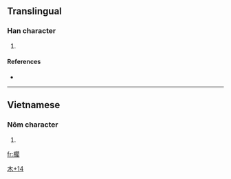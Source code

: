 ==Translingual==

===Han character===
{{Han char|rn=75|rad=木|as=14|sn=18|four=|canj=木日弓口 (DANR), X木日弓口 (XDANR)}}

# {{defn|Han|sort=木14}}

====References====
* {{Han ref|kx=0559.261|hdz=21311.051|uh=6ACA|ud=27338}}

----

==Vietnamese==

===Nôm character===
{{vi-chunom|gác}}
# {{defn|Vietnamese|sort=木14}}


[[Category:Vietnamese-only CJKV Characters|木+14]]

[[fr:櫊]]